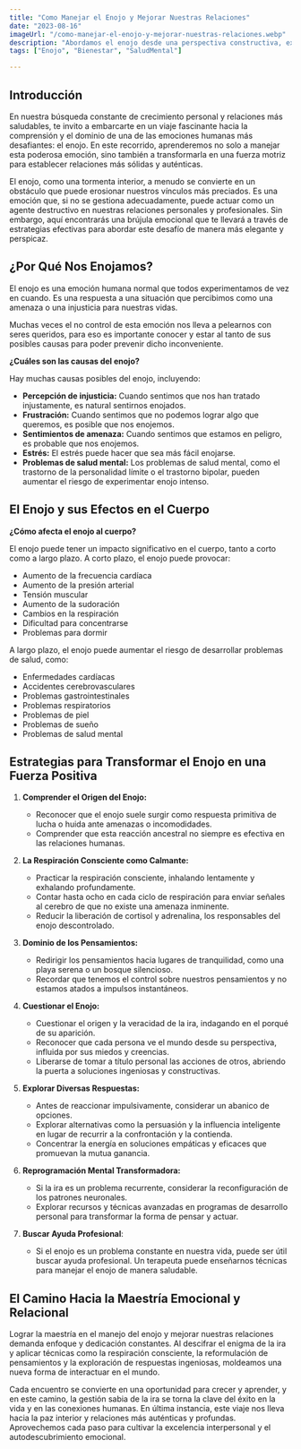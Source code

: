 ```yaml
---
title: "Como Manejar el Enojo y Mejorar Nuestras Relaciones"
date: "2023-08-16"
imageUrl: "/como-manejar-el-enojo-y-mejorar-nuestras-relaciones.webp"
description: "Abordamos el enojo desde una perspectiva constructiva, explorando métodos efectivos para manejar esta emoción y mejorar nuestras relaciones interpersonales. Descubre herramientas para la gestión del enojo y la construcción de conexiones más saludables."
tags: ["Enojo", "Bienestar", "SaludMental"]

---
```


<CustomImage
  src="https://raw.githubusercontent.com/sebiten/posts/main/images/como-manejar-el-enojo-y-mejorar-nuestras-relaciones.webp"
  alt="Como Manejar el Enojo y Mejorar Nuestras Relaciones"
/>

## **Introducción**

En nuestra búsqueda constante de crecimiento personal y relaciones más saludables, te invito a embarcarte en un viaje fascinante hacia la comprensión y el dominio de una de las emociones humanas más desafiantes: el enojo. En este recorrido, aprenderemos no solo a manejar esta poderosa emoción, sino también a transformarla en una fuerza motriz para establecer relaciones más sólidas y auténticas.

El enojo, como una tormenta interior, a menudo se convierte en un obstáculo que puede erosionar nuestros vínculos más preciados. Es una emoción que, si no se gestiona adecuadamente, puede actuar como un agente destructivo en nuestras relaciones personales y profesionales. Sin embargo, aquí encontrarás una brújula emocional que te llevará a través de estrategias efectivas para abordar este desafío de manera más elegante y perspicaz.

## ¿Por Qué Nos Enojamos?

El enojo es una emoción humana normal que todos experimentamos de vez en cuando. Es una respuesta a una situación que percibimos como una amenaza o una injusticia para nuestras vidas.

Muchas veces el no control de esta emoción nos lleva a pelearnos con seres queridos, para eso es importante conocer y estar al tanto de sus posibles causas para poder prevenir dicho inconveniente.

**¿Cuáles son las causas del enojo?**

Hay muchas causas posibles del enojo, incluyendo:

- **Percepción de injusticia:** Cuando sentimos que nos han tratado injustamente, es natural sentirnos enojados.
- **Frustración:** Cuando sentimos que no podemos lograr algo que queremos, es posible que nos enojemos.
- **Sentimientos de amenaza:** Cuando sentimos que estamos en peligro, es probable que nos enojemos.
- **Estrés:** El estrés puede hacer que sea más fácil enojarse.
- **Problemas de salud mental:** Los problemas de salud mental, como el trastorno de la personalidad límite o el trastorno bipolar, pueden aumentar el riesgo de experimentar enojo intenso.


## El Enojo y sus Efectos en el Cuerpo

**¿Cómo afecta el enojo al cuerpo?**

El enojo puede tener un impacto significativo en el cuerpo, tanto a corto como a largo plazo. A corto plazo, el enojo puede provocar:

- Aumento de la frecuencia cardíaca
- Aumento de la presión arterial
- Tensión muscular
- Aumento de la sudoración
- Cambios en la respiración
- Dificultad para concentrarse
- Problemas para dormir

A largo plazo, el enojo puede aumentar el riesgo de desarrollar problemas de salud, como:

- Enfermedades cardíacas
- Accidentes cerebrovasculares
- Problemas gastrointestinales
- Problemas respiratorios
- Problemas de piel
- Problemas de sueño
- Problemas de salud mental

## Estrategias para Transformar el Enojo en una Fuerza Positiva

1. **Comprender el Origen del Enojo:**

   - Reconocer que el enojo suele surgir como respuesta primitiva de lucha o huida ante amenazas o incomodidades.
   - Comprender que esta reacción ancestral no siempre es efectiva en las relaciones humanas.

2. **La Respiración Consciente como Calmante:**

   - Practicar la respiración consciente, inhalando lentamente y exhalando profundamente.
   - Contar hasta ocho en cada ciclo de respiración para enviar señales al cerebro de que no existe una amenaza inminente.
   - Reducir la liberación de cortisol y adrenalina, los responsables del enojo descontrolado.

3. **Dominio de los Pensamientos:**

   - Redirigir los pensamientos hacia lugares de tranquilidad, como una playa serena o un bosque silencioso.
   - Recordar que tenemos el control sobre nuestros pensamientos y no estamos atados a impulsos instantáneos.

4. **Cuestionar el Enojo:**

   - Cuestionar el origen y la veracidad de la ira, indagando en el porqué de su aparición.
   - Reconocer que cada persona ve el mundo desde su perspectiva, influida por sus miedos y creencias.
   - Liberarse de tomar a título personal las acciones de otros, abriendo la puerta a soluciones ingeniosas y constructivas.

5. **Explorar Diversas Respuestas:**

   - Antes de reaccionar impulsivamente, considerar un abanico de opciones.
   - Explorar alternativas como la persuasión y la influencia inteligente en lugar de recurrir a la confrontación y la contienda.
   - Concentrar la energía en soluciones empáticas y eficaces que promuevan la mutua ganancia.

6. **Reprogramación Mental Transformadora:**

   - Si la ira es un problema recurrente, considerar la reconfiguración de los patrones neuronales.
   - Explorar recursos y técnicas avanzadas en programas de desarrollo personal para transformar la forma de pensar y actuar.

7. **Buscar Ayuda Profesional**:

   - Si el enojo es un problema constante en nuestra vida, puede ser útil buscar ayuda profesional. Un terapeuta puede enseñarnos técnicas para manejar el enojo de manera saludable.

## El Camino Hacia la Maestría Emocional y Relacional

Lograr la maestría en el manejo del enojo y mejorar nuestras relaciones demanda enfoque y dedicación constantes. Al descifrar el enigma de la ira y aplicar técnicas como la respiración consciente, la reformulación de pensamientos y la exploración de respuestas ingeniosas, moldeamos una nueva forma de interactuar en el mundo.

Cada encuentro se convierte en una oportunidad para crecer y aprender, y en este camino, la gestión sabia de la ira se torna la clave del éxito en la vida y en las conexiones humanas. En última instancia, este viaje nos lleva hacia la paz interior y relaciones más auténticas y profundas. Aprovechemos cada paso para cultivar la excelencia interpersonal y el autodescubrimiento emocional.
